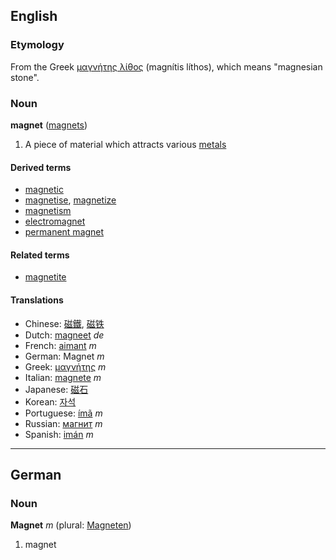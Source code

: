 ==English==
===Etymology===
From the Greek [[μαγνήτης λίθος]] (magnítis líthos), which means "magnesian stone".

===Noun===
'''magnet''' ([[magnets]])

# A piece of material which attracts various [[metal]]s

====Derived terms====
*[[magnetic]]
*[[magnetise]], [[magnetize]]
*[[magnetism]]
*[[electromagnet]]
*[[permanent magnet]]

====Related terms====
*[[magnetite]]

====Translations====
*Chinese: [[磁鐵]], [[磁铁]]
*Dutch: [[magneet]] ''de''
*French: [[aimant]] ''m''
*German: Magnet ''m''
*Greek: [[μαγνήτης]] ''m''
*Italian: [[magnete]] ''m''
*Japanese: [[磁石]]
*Korean: [[자석]]
*Portuguese: [[ímã]] ''m''
*Russian: [[магнит]] ''m''
*Spanish: [[imán]] ''m''

----

==German==
===Noun===
'''Magnet''' ''m'' (plural: [[Magneten]])

# magnet